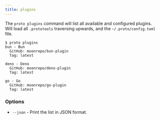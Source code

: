 ```yaml
---
title: plugins
---
```


The `proto plugins` command will list all available and configured plugins. Will load all
`.prototools` traversing upwards, and the `~/.proto/config.toml` file.

```shell
$ proto plugins
bun - Bun
  GitHub: moonrepo/bun-plugin
  Tag: latest

deno - Deno
  GitHub: moonrepo/deno-plugin
  Tag: latest

go - Go
  GitHub: moonrepo/go-plugin
  Tag: latest
```

### Options

- `--json` - Print the list in JSON format.
